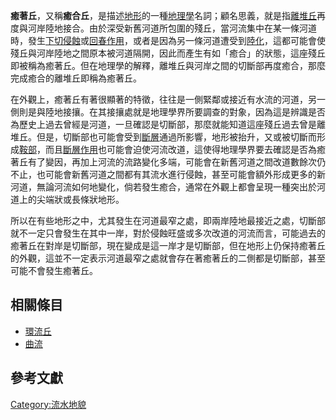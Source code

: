 {{unreferenced|time=2016-08-07T09:15:03+00:00}}
'''癒著丘'''，又稱'''癒合丘'''，是描述[[地形|地形]]的一種[[地理學|地理學]]名詞；顧名思義，就是指[[離堆丘|離堆丘]]再度與河岸陸地接合。由於深受新舊河道所包圍的殘丘，當河流集中在某一條河道時，發生[[下切侵蝕|下切侵蝕]]或[[回春作用|回春作用]]，或者是因為另一條河道遭受到[[陸化|陸化]]，這都可能會使殘丘與河岸陸地之間原本被河道隔開，因此而產生有如「癒合」的狀態，這座殘丘即被稱為癒著丘。但在地理學的解釋，離堆丘與河岸之間的切斷部再度癒合，那麼完成癒合的離堆丘即稱為癒著丘。

在外觀上，癒著丘有著很顯著的特徵，往往是一側緊鄰或接近有水流的河道，另一側則是與陸地接攘。在其接攘處就是地理學界所要調查的對象，因為這是辨識是否為歷史上過去曾經是河道，一旦確認是切斷部，那麼就能知道這座殘丘過去曾是離堆丘。但是，切斷部也可能會受到[[斷層|斷層]]通過所影響，地形被抬升，又或被切斷而形成[[鞍部|鞍部]]，而且[[斷層作用|斷層作用]]也可能會迫使河流改道，這使得地理學界要去確認是否為癒著丘有了變因，再加上河流的流路變化多端，可能會在新舊河道之間改道數餘次仍不止，也可能會新舊河道之間都有其流水進行侵蝕，甚至可能會額外形成更多的新河道，無論河流如何地變化，倘若發生癒合，通常在外觀上都會呈現一種突出於河道上的尖端狀或長條狀地形。

所以在有些地形之中，尤其發生在河道最窄之處，即兩岸陸地最接近之處，切斷部就不一定只會發生在其中一岸，對於侵蝕旺盛或多次改道的河流而言，可能過去的癒著丘在對岸是切斷部，現在變成是這一岸才是切斷部，但在地形上仍保持癒著丘的外觀，這並不一定表示河道最窄之處就會存在著癒著丘的二側都是切斷部，甚至可能不會發生癒著丘。

== 相關條目 == 
*[[環流丘|環流丘]]
*[[曲流|曲流]]

==參考文獻==
<div class="references-small">
<references/>
</div>

[[Category:流水地貌|Category:流水地貌]]